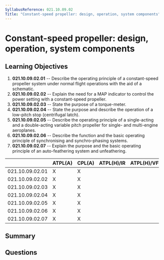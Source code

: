 ```yaml
---
SyllabusReference: 021.10.09.02
Title: "Constant-speed propeller: design, operation, system components"
---
```


# Constant-speed propeller: design, operation, system components

## Learning Objectives

1. **021.10.09.02.01** -- Describe the operating principle of a constant-speed
   propeller system under normal flight operations with the aid of a schematic.
2. **021.10.09.02.02** -- Explain the need for a MAP indicator to control the
   power setting with a constant-speed propeller.
3. **021.10.09.02.03** -- State the purpose of a torque-meter.
4. **021.10.09.02.04** -- State the purpose and describe the operation of a
   low-pitch stop (centrifugal latch).
5. **021.10.09.02.05** -- Describe the operating principle of a single-acting
   and a double-acting variable pitch propeller for single- and multi-engine
   aeroplanes.
6. **021.10.09.02.06** -- Describe the function and the basic operating
   principle of synchronising and synchro-phasing systems.
7. **021.10.09.02.07** -- Explain the purpose and the basic operating principle
   of an auto-feathering system and unfeathering.

|                 | ATPL(A) | CPL(A) | ATPL(H)/IR | ATPL(H)/VFR | CPL(H) | IR  | CBIR(A) |
| --------------- | ------- | ------ | ---------- | ----------- | ------ | --- | ------- |
| 021.10.09.02.01 | X       | X      |            |             |        |     |         |
| 021.10.09.02.02 | X       | X      |            |             |        |     |         |
| 021.10.09.02.03 | X       | X      |            |             |        |     |         |
| 021.10.09.02.04 | X       | X      |            |             |        |     |         |
| 021.10.09.02.05 | X       | X      |            |             |        |     |         |
| 021.10.09.02.06 | X       | X      |            |             |        |     |         |
| 021.10.09.02.07 | X       | X      |            |             |        |     |         |

## Summary

## Questions
